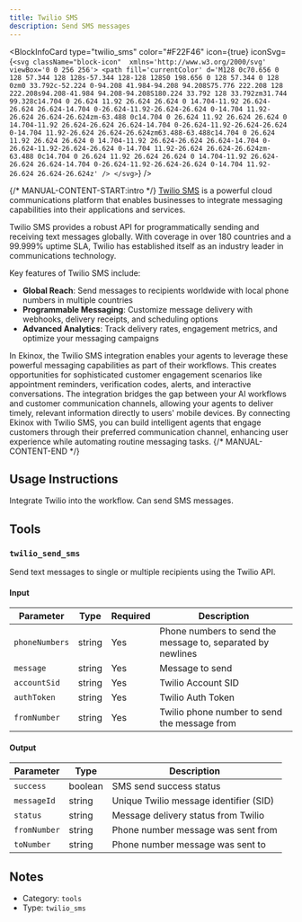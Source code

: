 ```yaml
---
title: Twilio SMS
description: Send SMS messages
---
```



<BlockInfoCard 
  type="twilio_sms"
  color="#F22F46"
  icon={true}
  iconSvg={`<svg className="block-icon"  xmlns='http://www.w3.org/2000/svg' viewBox='0 0 256 256'>
      <path
        fill='currentColor'
        d='M128 0c70.656 0 128 57.344 128 128s-57.344 128-128 128S0 198.656 0 128 57.344 0 128 0zm0 33.792c-52.224 0-94.208 41.984-94.208 94.208S75.776 222.208 128 222.208s94.208-41.984 94.208-94.208S180.224 33.792 128 33.792zm31.744 99.328c14.704 0 26.624 11.92 26.624 26.624 0 14.704-11.92 26.624-26.624 26.624-14.704 0-26.624-11.92-26.624-26.624 0-14.704 11.92-26.624 26.624-26.624zm-63.488 0c14.704 0 26.624 11.92 26.624 26.624 0 14.704-11.92 26.624-26.624 26.624-14.704 0-26.624-11.92-26.624-26.624 0-14.704 11.92-26.624 26.624-26.624zm63.488-63.488c14.704 0 26.624 11.92 26.624 26.624 0 14.704-11.92 26.624-26.624 26.624-14.704 0-26.624-11.92-26.624-26.624 0-14.704 11.92-26.624 26.624-26.624zm-63.488 0c14.704 0 26.624 11.92 26.624 26.624 0 14.704-11.92 26.624-26.624 26.624-14.704 0-26.624-11.92-26.624-26.624 0-14.704 11.92-26.624 26.624-26.624z'
      />
    </svg>`}
/>

{/* MANUAL-CONTENT-START:intro */}
[Twilio SMS](https://www.twilio.com/en-us/sms) is a powerful cloud communications platform that enables businesses to integrate messaging capabilities into their applications and services.

Twilio SMS provides a robust API for programmatically sending and receiving text messages globally. With coverage in over 180 countries and a 99.999% uptime SLA, Twilio has established itself as an industry leader in communications technology.

Key features of Twilio SMS include:

- **Global Reach**: Send messages to recipients worldwide with local phone numbers in multiple countries
- **Programmable Messaging**: Customize message delivery with webhooks, delivery receipts, and scheduling options
- **Advanced Analytics**: Track delivery rates, engagement metrics, and optimize your messaging campaigns

In Ekinox, the Twilio SMS integration enables your agents to leverage these powerful messaging capabilities as part of their workflows. This creates opportunities for sophisticated customer engagement scenarios like appointment reminders, verification codes, alerts, and interactive conversations. The integration bridges the gap between your AI workflows and customer communication channels, allowing your agents to deliver timely, relevant information directly to users' mobile devices. By connecting Ekinox with Twilio SMS, you can build intelligent agents that engage customers through their preferred communication channel, enhancing user experience while automating routine messaging tasks.
{/* MANUAL-CONTENT-END */}


## Usage Instructions

Integrate Twilio into the workflow. Can send SMS messages.



## Tools

### `twilio_send_sms`

Send text messages to single or multiple recipients using the Twilio API.

#### Input

| Parameter | Type | Required | Description |
| --------- | ---- | -------- | ----------- |
| `phoneNumbers` | string | Yes | Phone numbers to send the message to, separated by newlines |
| `message` | string | Yes | Message to send |
| `accountSid` | string | Yes | Twilio Account SID |
| `authToken` | string | Yes | Twilio Auth Token |
| `fromNumber` | string | Yes | Twilio phone number to send the message from |

#### Output

| Parameter | Type | Description |
| --------- | ---- | ----------- |
| `success` | boolean | SMS send success status |
| `messageId` | string | Unique Twilio message identifier \(SID\) |
| `status` | string | Message delivery status from Twilio |
| `fromNumber` | string | Phone number message was sent from |
| `toNumber` | string | Phone number message was sent to |



## Notes

- Category: `tools`
- Type: `twilio_sms`
